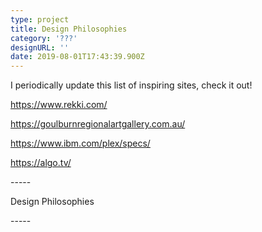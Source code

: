 ```yaml
---
type: project
title: Design Philosophies
category: '???'
designURL: ''
date: 2019-08-01T17:43:39.900Z
---
```



I periodically update this list of inspiring sites, check it out!

https://www.rekki.com/

https://goulburnregionalartgallery.com.au/

https://www.ibm.com/plex/specs/

https://algo.tv/



\-----



Design Philosophies



\-----
